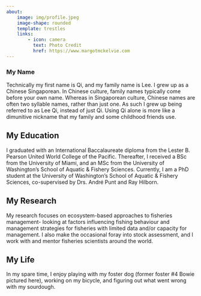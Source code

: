 ```yaml
---
about: 
    image: img/profile.jpeg
    image-shape: rounded
    template: trestles
    links:
        - icon: camera
          text: Photo Credit
          href: https://www.margotmckelvie.com
---
```


### My Name
Technically my first name is Qi, and my family name is Lee. I grew up as a Chinese Singaporean. In Chinese culture, family names typically come before your own name. Whereas in Singaporean culture, Chinese names are often two syllable names, rather than just one. As such I grew up being referred to as Lee Qi, instead of just Qi. Using Qi alone is more like a dimunitive nickname that my family and some childhood friends use.

## My Education
I graduated with an International Baccalaureate diploma from the Lester B. Pearson United World College of the Pacific. Thereafter, I received a BSc from the University of Miami, and an MSc from the University of Washington's School of Aquatic & Fishery Sciences. Currently, I am a PhD student at the University of Washington's School of Aquatic & Fishery Sciences, co-supervised by Drs. André Punt and Ray Hilborn.

## My Research
My research focuses on ecosystem-based approaches to fisheries management- looking at factors influencing fishing behaviour and management strategies for fisheries with limited data and/or capacity for management. I also make the occasional foray into stock assessment, and I work with and mentor fisheries scientists around the world.

## My Life
In my spare time, I enjoy playing with my foster dog (former foster #4 Bowie pictured here), working on my bicycle, and figuring out what went wrong with my sourdough.
